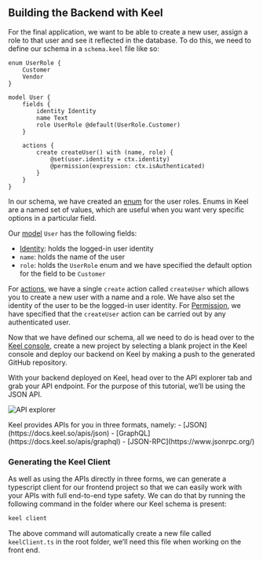 
## Building the Backend with Keel

For the final application, we want to be able to create a new user, assign a role to that user and see it reflected in the database. To do this, we need to define our schema in a `schema.keel` file like so:

```keel
enum UserRole {
    Customer
    Vendor
}

model User {
    fields {
        identity Identity
        name Text
        role UserRole @default(UserRole.Customer)
    }

    actions {
        create createUser() with (name, role) {
            @set(user.identity = ctx.identity)
            @permission(expression: ctx.isAuthenticated)
        }
    }
}
```

In our schema, we have created an [enum](https://docs.keel.so/models#enums) for the user roles. Enums in Keel are a named set of values, which are useful when you want very specific options in a particular field.

Our [model](https://docs.keel.so/models) `User` has the following fields:

- [Identity](https://docs.keel.so/identity): holds the logged-in user identity
- `name`: holds the name of the user
- `role`: holds the `UserRole` enum and we have specified the default option for the field to be `Customer`

For [actions](https://docs.keel.so/actions), we have a single `create` action called `createUser` which allows you to create a new user with a name and a role. We have also set the identity of the user to be the logged-in user identity.
For [Permission](https://docs.keel.so/permissions), we have specified that the `createUser` action can be carried out by any authenticated user.

Now that we have defined our schema, all we need to do is head over to the [Keel console](https://console.keel.xyz), create a new project by selecting a blank project in the Keel console and deploy our backend on Keel by making a push to the generated GitHub repository.

With your backend deployed on Keel, head over to the API explorer tab and grab your API endpoint. For the purpose of this tutorial, we’ll be using the JSON API.

![API explorer](/guide-auth-api-explorer.png)

<Callout type="info" emoji="💡">
 Keel provides APIs for you in three formats, namely:
- [JSON](https://docs.keel.so/apis/json)
- [GraphQL](https://docs.keel.so/apis/graphql)
- [JSON-RPC](https://www.jsonrpc.org/)
</Callout>

### Generating the Keel Client

As well as using the APIs directly in three forms, we can generate a typescript client for our frontend project so that we can easily work with your APIs with full end-to-end type safety. We can do that by running the following command in the folder where our Keel schema is present:

```bash
keel client
```

The above command will automatically create a new file called `keelClient.ts` in the root folder, we’ll need this file when working on the front end.
